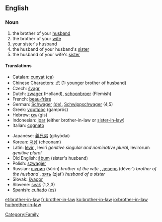==English==
===Noun===
#the brother of your [[husband]]
#the brother of your [[wife]]
#your sister's husband
#the husband of your husband's [[sister]]
#the husband of your wife's [[sister]]

====Translations====
{{top}}
*Catalan: [[cunyat]] {{m}} [[:ca:cunyat|(ca)]] 
*Chinese Characters: [[尗]] (1: younger brother of husband)
*Czech: [[švagr]] {{m}}
*Dutch: [[zwager]] {{m}} (Holland), [[schoonbroer]] {{m}} (Flemish)
*French: [[beau-frère]] {{m}}
*German: [[Schwager]] {{m}} [[:de:Schwager|(de)]], [[Schwippschwager]] {{m}} (4,5)
*Greek: [[γαμπρός]] (gamprós) {{m}}
*Hebrew: [[גִּיס]] (gis) {{m}}
*Indonesian: [[ipar]] (either brother-in-law or [[sister-in-law]])
*Italian: [[cognato]] {{m}}
{{mid}}
*Japanese: [[義兄弟]] (giky&#333;dai)
*Korean: [[처남]] (cheonam)
*Latin: [[levir]] {{m}}, leviri ''genitive singular and nominative plural'', levirorum ''genitive plural''
*Old English: [[aþum|āþum]] {{m}} (sister's husband)
*Polish: [[szwagier]] {{m}}
*Russian: [[шурин]] (šúrin) ''brother of the wife'' {{m}}, [[деверь]] (déver’) ''brother of the husband'' {{m}}, [[зять]] (zjat’) ''husband of a sister'' {{m}}
*Slovak: [[švagor]] {{m}}
*Slovene: [[svak]] {{m}} (1,2,3)
*Spanish: [[cuñado]] {{m}} [[:es:cuñado|(es)]]
{{bottom}}

[[Category:Family]]

[[et:brother-in-law]]
[[fr:brother-in-law]]
[[ko:brother-in-law]]
[[io:brother-in-law]]
[[hu:brother-in-law]]